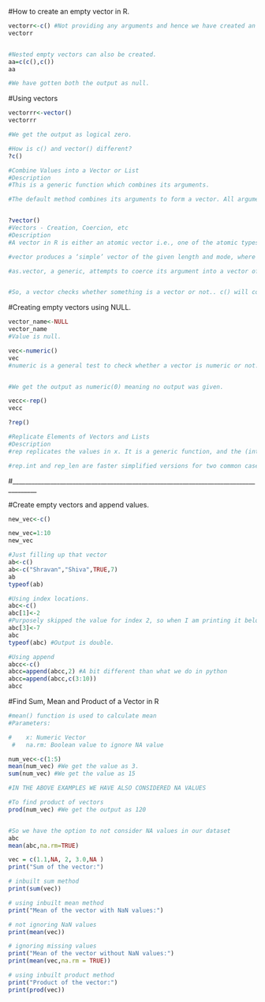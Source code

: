 
#How to create an empty vector in R.
```{r}
vectorr<-c() #Not providing any arguments and hence we have created an empty array.
vectorr


#Nested empty vectors can also be created.
aa=c(c(),c())
aa

#We have gotten both the output as null.
```
#Using vectors
```{r}
vectorrr<-vector()
vectorrr

#We get the output as logical zero.

#How is c() and vector() different?
?c()

#Combine Values into a Vector or List
#Description
#This is a generic function which combines its arguments.

#The default method combines its arguments to form a vector. All arguments are coerced to a common type which is the type of the returned value, and all attributes except names are removed.


?vector()
#Vectors - Creation, Coercion, etc
#Description
#A vector in R is either an atomic vector i.e., one of the atomic types, see ‘Details’, or of type (typeof) or mode list or expression.

#vector produces a ‘simple’ vector of the given length and mode, where a ‘simple’ vector has no attribute, i.e., fulfills is.null(attributes(.)).

#as.vector, a generic, attempts to coerce its argument into a vector of mode mode (the default is to coerce to whichever vector mode is most convenient): if the result is atomic (is.atomic), all attributes are removed. For mode="any", see ‘Details’.


#So, a vector checks whether something is a vector or not.. c() will convert given values into a vector.


```
#Creating empty vectors using NULL.

```{r}

vector_name<-NULL
vector_name
#Value is null.

```

```{r}
vec<-numeric()
vec
#numeric is a general test to check whether a vector is numeric or not. It will return TRUE only if the object passed to it is a vector and consists of only numeric data. Whereas, is. vector tests whether the object is a vector or not.


#We get the output as numeric(0) meaning no output was given.
```

```{r}
vecc<-rep()
vecc

?rep()

#Replicate Elements of Vectors and Lists
#Description
#rep replicates the values in x. It is a generic function, and the (internal) default method is described here.

#rep.int and rep_len are faster simplified versions for two common cases. Internally, they are generic, so methods can be defined for them (see InternalMethods).
```
#______________________________________________________________________________________


#Create empty vectors and append values.
```{r}

new_vec<-c()

new_vec=1:10
new_vec

```

```{r}

#Just filling up that vector
ab<-c()
ab<-c("Shravan","Shiva",TRUE,7)
ab
typeof(ab)

```


```{r}
#Using index locations.
abc<-c()
abc[1]<-2
#Purposely skipped the value for index 2, so when I am printing it below I am getting NA as the value in second index.
abc[3]<-7
abc
typeof(abc) #Output is double.

```


```{r}
#Using append
abcc<-c()
abcc=append(abcc,2) #A bit different than what we do in python
abcc=append(abcc,c(3:10))
abcc

```
#Find Sum, Mean and Product of a Vector in R

```{r}

#mean() function is used to calculate mean
#Parameters:

#    x: Numeric Vector
 #   na.rm: Boolean value to ignore NA value

num_vec<-c(1:5)
mean(num_vec) #We get the value as 3.
sum(num_vec) #We get the value as 15

#IN THE ABOVE EXAMPLES WE HAVE ALSO CONSIDERED NA VALUES

#To find product of vectors
prod(num_vec) #We get the output as 120


#So we have the option to not consider NA values in our dataset
abc
mean(abc,na.rm=TRUE) 
```


```{r}
vec = c(1.1,NA, 2, 3.0,NA )
print("Sum of the vector:")

# inbuilt sum method
print(sum(vec))

# using inbuilt mean method
print("Mean of the vector with NaN values:")

# not ignoring NaN values
print(mean(vec))

# ignoring missing values
print("Mean of the vector without NaN values:")
print(mean(vec,na.rm = TRUE))

# using inbuilt product method
print("Product of the vector:")
print(prod(vec))

```


